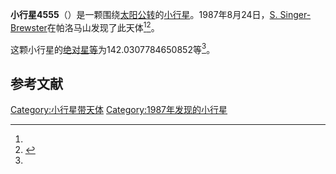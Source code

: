 {{Infobox planet
| bgcolour = #FFFFC0
| name = 4555
| symbol = 
| image = 
| caption = 
| discovery = yes
| discovery_ref = 
| discoverer = [[S._Singer-Brewster|S. Singer-Brewster]]
| discovery_site = [[帕洛马山|帕洛马山]] 
| discovered = 1987年8月24日
| designations = yes
| mp_name = 
| named_after = 
| alt_names = 1987 QL/ 1953 QL / 1970 QL
| mp_category = [[主带小行星|主带小行星]]
| orbit_ref = <ref name="a">[http://ssd.jpl.nasa.gov/sbdb.cgi?sstr=4555 4555] {{Wayback|url=http://ssd.jpl.nasa.gov/sbdb.cgi?sstr=4555 |date=20201124005739 }}，小行星數據庫瀏覽器（JPL Small-Body Database Browser）－[[美国国家航空航天局|美国国家航空航天局]]喷气推进实验室</ref>
| epoch = 2456400.5 (2013年4月18日更新)
| aphelion = {{convert|2.707907039925234|AU|km|3|abbr=on|lk=out}}
| perihelion = {{convert|1.805777922465744|AU|km|3|abbr=on}}
| semimajor = {{convert|2.256842481195489|AU|km|3|abbr=on}}
| eccentricity = 0.199865326
| period = 1238.369648 [[日|日]]<br />3.39[[儒略年|儒略年]]
| avg_speed = 
| inclination = 7.393567797260887
| asc_node = 158.3061664765742
| mean_anomaly = 
| arg_peri = 142.0307784650852
| satellites = 
| physical_characteristics = yes
| dimensions = 
| mass = 
| density = 
| surface_grav = 
| escape_velocity = 
| sidereal_day = 
| axial_tilt = 
| pole_ecliptic_lat = 
| pole_ecliptic_lon = 
| albedo = 
| temperatures= 
| temp_name1 = 
| mean_temp_1 = 
| max_temp_1 = 
| temp_name2 = 
| max_temp_2 = 
| spectral_type = 
| abs_magnitude = 142.0307784650852
}}

'''小行星4555'''（{{lang-en|4555}}）是一颗围绕[[太阳|太阳]][[公转|公转]]的[[小行星|小行星]]。1987年8月24日，[[S._Singer-Brewster|S. Singer-Brewster]]在帕洛马山发现了此天体<ref name="a" /><ref>{{cite news|title=小行星列表|url=http://cfa-www.harvard.edu/iau/lists/NumberedMPs.txt|accessdate=2013-07-08|newspaper=哈佛大学|archive-date=2008-05-17|archive-url=https://web.archive.org/web/20080517010638/http://cfa-www.harvard.edu/iau/lists/NumberedMPs.txt|dead-url=no}}</ref>。

这颗小行星的[[绝对星等|绝对星等]]为142.0307784650852等<ref name="a" />。

==参考文献==
{{reflist}}
{{Minor Planet Number|[[小行星4554|小行星4554]]|[[小行星4556|小行星4556]]}}

{{小天体}}

[[Category:小行星带天体|Category:小行星带天体]]
[[Category:1987年发现的小行星|Category:1987年发现的小行星]]

{{asteroid-stub}}